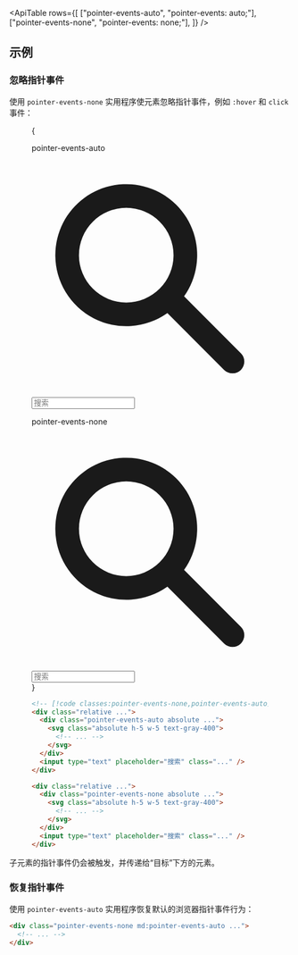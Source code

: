 

<ApiTable
  rows={[
    ["pointer-events-auto", "pointer-events: auto;"],
    ["pointer-events-none", "pointer-events: none;"],
  ]}
/>

## 示例

### 忽略指针事件

使用 `pointer-events-none` 实用程序使元素忽略指针事件，例如 `:hover` 和 `click` 事件：

<Figure hint="点击搜索图标以查看预期行为">

<Example>
  {
    <div className="grid grid-cols-1 gap-10 px-0 sm:grid-cols-2 sm:px-10">
      <div className="flex flex-col">
        <p className="mb-3 font-mono text-xs font-medium text-gray-500 dark:text-gray-400">pointer-events-auto</p>
        <div className="relative w-full rounded-lg shadow-sm">
          <div className="pointer-events-auto absolute inset-y-0 left-0 flex items-center pl-3">
            <svg className="absolute h-5 w-5 text-gray-400" viewBox="0 0 20 20" fill="currentColor">
              <path
                fillRule="evenodd"
                d="M8 4a4 4 0 100 8 4 4 0 000-8zM2 8a6 6 0 1110.89 3.476l4.817 4.817a1 1 0 01-1.414 1.414l-4.816-4.816A6 6 0 012 8z"
                clipRule="evenodd"
              />
            </svg>
          </div>
          <input
            type="text"
            placeholder="搜索"
            className="dark:highlight-white/5 block w-full rounded-lg px-3 py-2 pl-10 font-sans text-sm text-gray-500 ring-1 ring-gray-900/10 dark:bg-gray-800 dark:text-gray-400 dark:ring-0"
          />
        </div>
      </div>
      <div className="flex flex-col">
        <p className="mb-3 font-mono text-xs font-medium text-gray-500 dark:text-gray-400">pointer-events-none</p>
        <div className="relative w-full rounded-lg shadow-sm">
          <div className="pointer-events-none absolute inset-y-0 left-0 flex items-center pl-3">
            <svg className="absolute h-5 w-5 text-gray-400" viewBox="0 0 20 20" fill="currentColor">
              <path
                fillRule="evenodd"
                d="M8 4a4 4 0 100 8 4 4 0 000-8zM2 8a6 6 0 1110.89 3.476l4.817 4.817a1 1 0 01-1.414 1.414l-4.816-4.816A6 6 0 012 8z"
                clipRule="evenodd"
              />
            </svg>
          </div>
          <input
            type="text"
            placeholder="搜索"
            className="dark:highlight-white/5 block w-full rounded-lg px-3 py-2 pl-10 font-sans text-sm text-gray-500 ring-1 ring-gray-900/10 dark:bg-gray-800 dark:text-gray-400 dark:ring-0"
          />
        </div>
      </div>
    </div>
  }
</Example>

```html
<!-- [!code classes:pointer-events-none,pointer-events-auto] -->
<div class="relative ...">
  <div class="pointer-events-auto absolute ...">
    <svg class="absolute h-5 w-5 text-gray-400">
      <!-- ... -->
    </svg>
  </div>
  <input type="text" placeholder="搜索" class="..." />
</div>

<div class="relative ...">
  <div class="pointer-events-none absolute ...">
    <svg class="absolute h-5 w-5 text-gray-400">
      <!-- ... -->
    </svg>
  </div>
  <input type="text" placeholder="搜索" class="..." />
</div>
```

</Figure>

子元素的指针事件仍会被触发，并传递给“目标”下方的元素。

### 恢复指针事件

使用 `pointer-events-auto` 实用程序恢复默认的浏览器指针事件行为：

```html
<div class="pointer-events-none md:pointer-events-auto ...">
  <!-- ... -->
</div>
```
